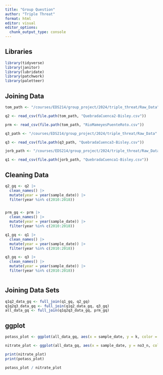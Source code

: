 ```yaml
---
title: "Group Question"
author: "Triple Threat"
format: html
editor: visual
editor_options: 
  chunk_output_type: console
---
```


## Libraries

```r
library(tidyverse)
library(janitor)
library(lubridate)
library(patchwork)
library(paletteer)
```

## Joining Data

```r
tom_path <- "/courses/EDS214/group_project/2024/triple_threat/Raw_Data"

q2 <- read_csv(file.path(tom_path, "QuebradaCuenca2-Bisley.csv"))

prm <- read_csv(file.path(tom_path, "RioMameyesPuenteRoto.csv"))

q3_path <- "/courses/EDS214/group_project/2024/triple_threat/Raw_Data"

q3 <- read_csv(file.path(q3_path, "QuebradaCuenca3-Bisley.csv"))

jorb_path <- "/courses/EDS214/group_project/2024/triple_threat/Raw_Data"

q1 <- read_csv(file.path(jorb_path, "QuebradaCuenca1-Bisley.csv"))
```

## Cleaning Data

```r
q2_gq <- q2 |>
  clean_names() |>
  mutate(year = year(sample_date)) |> 
  filter(year %in% c(2010:2018))


prm_gq <- prm |> 
  clean_names() |> 
  mutate(year = year(sample_date)) |> 
  filter(year %in% c(2010:2018))

q1_gq <- q1 |> 
  clean_names() |>
  mutate(year = year(sample_date)) |>
  filter(year %in% c(2010:2018))

q3_gq <- q3 |> 
  clean_names() |>
  mutate(year = year(sample_date)) |>
  filter(year %in% c(2010:2018))
  
```

## Joining Data Sets

```r
q1q2_data_gq <- full_join(q1_gq, q2_gq)
q1q2q3_data_gq <- full_join(q1q2_data_gq, q3_gq)
all_data_gq <- full_join(q1q2q3_data_gq, prm_gq)
```

## ggplot

```r
potass_plot <- ggplot(all_data_gq, aes(x = sample_date, y = k, color = sample_id)) + geom_line()

nitrate_plot <- ggplot(all_data_gq, aes(x = sample_date, y = no3_n, color = sample_id)) + geom_line()

print(nitrate_plot)
print(potass_plot)

potass_plot / nitrate_plot
```


